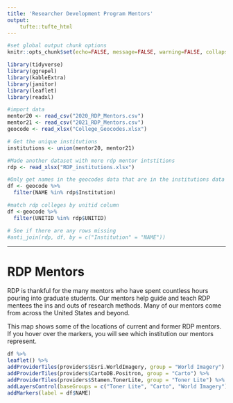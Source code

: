 ```yaml
--- 
title: 'Researcher Development Program Mentors'
output:
    tufte::tufte_html
--- 
```

```r
#set global output chunk options
knitr::opts_chunk$set(echo=FALSE, message=FALSE, warning=FALSE, collapse = F, highlight = F, results = "asis")
```

```r
library(tidyverse)
library(ggrepel)
library(kableExtra)
library(janitor)
library(leaflet)
library(readxl)
```

```r
#import data 
mentor20 <- read_csv("2020_RDP_Mentors.csv")
mentor21 <- read_csv("2021_RDP_Mentors.csv")
geocode <- read_xlsx("College_Geocodes.xlsx")
```

```r
# Get the unique institutions 
institutions <- union(mentor20, mentor21)

#Made another dataset with more rdp mentor intstitions 
rdp <- read_xlsx("RDP_institutions.xlsx")
```

```r
#Only get names in the geocodes data that are in the institutions data set
df <- geocode %>% 
  filter(NAME %in% rdp$Institution)

#match rdp colleges by unitid column 
df <-geocode %>% 
  filter(UNITID %in% rdp$UNITID)

# See if there are any rows missing
#anti_join(rdp, df, by = c("Institution" = "NAME"))
```
---
# RDP Mentors

RDP is thankful for the many mentors who have spent countless hours pouring into graduate students. Our mentors help guide and teach RDP mentees the ins and outs of research methods. Many of our mentors come from across the United States and beyond. 

This map shows some of the locations of current and former RDP mentors. If you hover over the markers, you will see which institution our mentors represent. 
```r
df %>% 
leaflet() %>%
addProviderTiles(providers$Esri.WorldImagery, group = "World Imagery") %>%
addProviderTiles(providers$CartoDB.Positron, group = "Carto") %>% 
addProviderTiles(providers$Stamen.TonerLite, group = "Toner Lite") %>%
addLayersControl(baseGroups = c("Toner Lite", "Carto", "World Imagery")) %>%
addMarkers(label = df$NAME)

```




